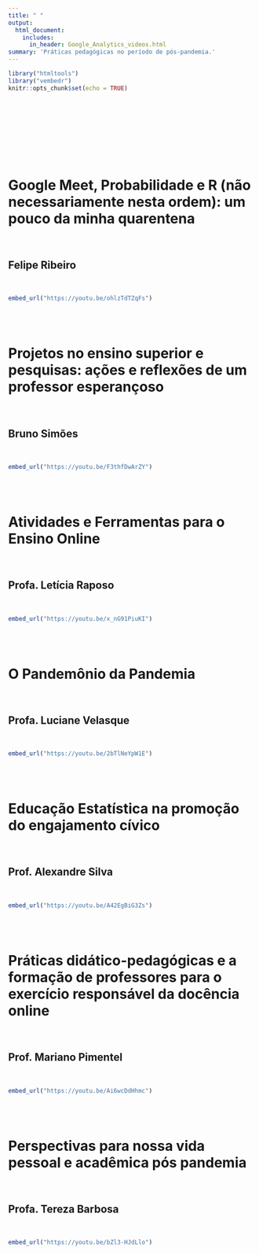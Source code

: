 ```yaml
---
title: " "
output: 
  html_document:
    includes:
      in_header: Google_Analytics_videos.html
summary: 'Práticas pedagógicas no período de pós-pandemia.'
---
```


```r
library("htmltools")
library("vembedr")
knitr::opts_chunk$set(echo = TRUE)
```
<br>
<br>
<br>
<br>
<br>
<br>
<br>

# Google Meet, Probabilidade e R (não necessariamente nesta ordem): um pouco da minha quarentena  
<br>

## Felipe Ribeiro  
<br>
```r

embed_url("https://youtu.be/ohlzTdTZqFs")

```

<br>
<br>

# Projetos no ensino superior e pesquisas: ações e reflexões de um professor esperançoso	
<br>

## Bruno Simões
<br>
```r

embed_url("https://youtu.be/F3thfDwArZY")

```

<br>
<br>

# Atividades e Ferramentas para o Ensino Online
<br>

## Profa. Letícia Raposo
<br>

```r

embed_url("https://youtu.be/x_nG91PiuKI")

```

<br>
<br>

# O Pandemônio da Pandemia 
<br>

## Profa. Luciane Velasque
<br>

```r

embed_url("https://youtu.be/2bTlNeYpW1E")

```

<br>
<br>


# Educação Estatística na promoção do engajamento cívico
<br>

## Prof. Alexandre Silva
<br>


```r

embed_url("https://youtu.be/A42EgBiG3Zs")

```

<br>
<br>

# Práticas didático-pedagógicas e a formação de professores para o exercício responsável da docência online
<br>

## Prof. Mariano Pimentel
<br>

```r

embed_url("https://youtu.be/Ai6wcDdHhmc")

```

<br>
<br>

# Perspectivas para nossa vida pessoal e acadêmica pós pandemia
<br>

## Profa. Tereza Barbosa
<br>

```r

embed_url("https://youtu.be/bZl3-HJdLlo")

```

<br>
<br>
<br>
